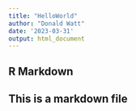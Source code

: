 ```yaml
---
title: "HelloWorld"
author: "Donald Watt"
date: '2023-03-31'
output: html_document
---
```



## R Markdown
## This is a markdown file